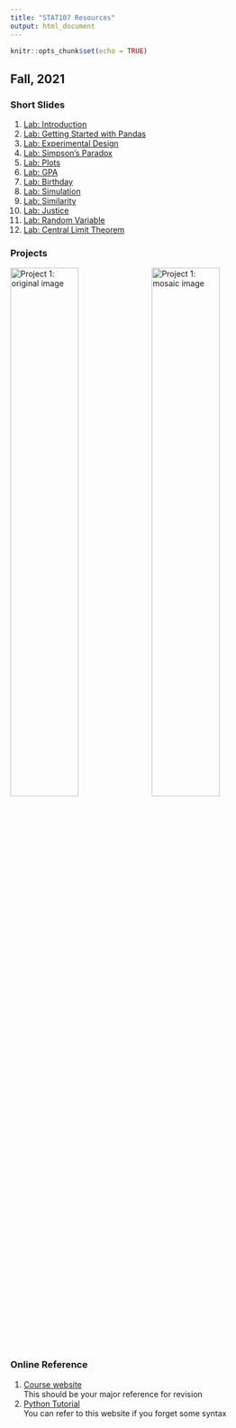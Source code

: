 ```yaml
---
title: "STAT107 Resources"
output: html_document
---
```


```r
knitr::opts_chunk$set(echo = TRUE)
```

## Fall, 2021

### Short Slides
1. [Lab: Introduction](2021F/slide_intro.pdf)  
2. [Lab: Getting Started with Pandas](2021F/slide_pandas.pdf)  
3. [Lab: Experimental Design](2021F/slide_exp_design.pdf)  
4. [Lab: Simpson's Paradox](2021F/slide_simpsons_paradox.pdf)  
5. [Lab: Plots](2021F/slide_plots.pdf)  
6. [Lab: GPA](2021F/slide_gpa.pdf)  
7. [Lab: Birthday](2021F/slide_birthday.pdf)  
8. [Lab: Simulation](2021F/slide_simulation.pdf)  
9. [Lab: Similarity](2021F/slide_similarity.pdf)  
10. [Lab: Justice](2021F/slide_justice.pdf)  
11. [Lab: Random Variable](2021F/slide_random-variable.pdf)  
12. [Lab: Central Limit Theorem](2021F/slide_clt.pdf)  

### Projects
![Project 1: original image](2021F/bond.jpg){width=49%}
![Project 1: mosaic image](2021F/mosaic-web.jpg){width=49%}


### Online Reference
1. [Course website](https://discovery.cs.illinois.edu/stat107-fa21/)  
This should be your major reference for revision  
2. [Python Tutorial](https://www.w3schools.com/PYTHON/)  
You can refer to this website if you forget some syntax  